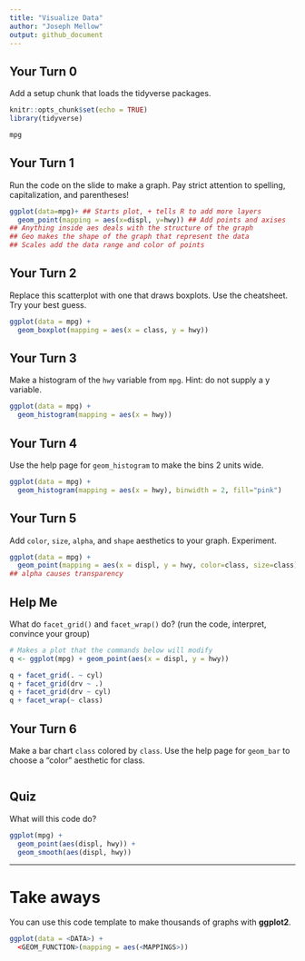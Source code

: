 ```yaml
---
title: "Visualize Data"
author: "Joseph Mellow"
output: github_document
---
```


## Your Turn 0

Add a setup chunk that loads the tidyverse packages.
```r
knitr::opts_chunk$set(echo = TRUE)
library(tidyverse)
```



```r
mpg
```


## Your Turn 1

Run the code on the slide to make a graph. Pay strict attention to spelling, capitalization, and parentheses!

```r
ggplot(data=mpg)+ ## Starts plot, + tells R to add more layers
  geom_point(mapping = aes(x=displ, y=hwy)) ## Add points and axises
## Anything inside aes deals with the structure of the graph
## Geo makes the shape of the graph that represent the data
## Scales add the data range and color of points

```


## Your Turn 2

Replace this scatterplot with one that draws boxplots. Use the cheatsheet. Try your best guess.

```r
ggplot(data = mpg) +
  geom_boxplot(mapping = aes(x = class, y = hwy))
```


## Your Turn 3

Make a histogram of the `hwy` variable from `mpg`. Hint: do not supply a y variable.

```r
ggplot(data = mpg) +
  geom_histogram(mapping = aes(x = hwy))

```

## Your Turn 4

Use the help page for `geom_histogram` to make the bins 2 units wide.

```r
ggplot(data = mpg) +
  geom_histogram(mapping = aes(x = hwy), binwidth = 2, fill="pink")

```


## Your Turn 5

Add `color`, `size`, `alpha`, and `shape` aesthetics to your graph. Experiment.  

```r
ggplot(data = mpg) +
  geom_point(mapping = aes(x = displ, y = hwy, color=class, size=class), alpha=0.3)
## alpha causes transparency
``` 

## Help Me

What do `facet_grid()` and `facet_wrap()` do? 
(run the code, interpret, convince your group)

```r
# Makes a plot that the commands below will modify
q <- ggplot(mpg) + geom_point(aes(x = displ, y = hwy))

q + facet_grid(. ~ cyl)
q + facet_grid(drv ~ .)
q + facet_grid(drv ~ cyl)
q + facet_wrap(~ class)
```


## Your Turn 6

Make a bar chart `class` colored by `class`. Use the help page for `geom_bar` to choose a "color" aesthetic for class.

```r

```

## Quiz

What will this code do?

```r
ggplot(mpg) + 
  geom_point(aes(displ, hwy)) +
  geom_smooth(aes(displ, hwy))
```


***

# Take aways

You can use this code template to make thousands of graphs with **ggplot2**.

```r
ggplot(data = <DATA>) +
  <GEOM_FUNCTION>(mapping = aes(<MAPPINGS>))
```